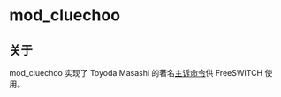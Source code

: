 # mod_cluechoo

## 关于

mod_cluechoo 实现了 Toyoda Masashi 的著名[主诉命令](http://www.tkl.iis.u-tokyo.ac.jp/~toyoda/index%5Fe.html)供 FreeSWITCH 使用。
